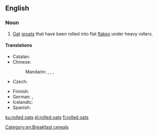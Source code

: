 {{also|rolled-oats}}
==English==
{{wikipedia}}

===Noun===
{{head|en|noun|head=[[rolled]] [[oats]]}}

# [[oat|Oat]] [[groat]]s that have been rolled into flat [[flake]]s under heavy rollers.

====Translations====
{{trans-top|oat groats rolled into flat flakes}}
* Catalan: {{t|ca|flocs de civada|m-p}}
* Chinese:
*: Mandarin: {{t+|cmn|麥片|sc=Hani}}, {{t+|cmn|麦片|tr=màipiàn|sc=Hani}}, {{t+|cmn|燕麥|sc=Hani}}, {{t+|cmn|燕麦|tr=yànmài|sc=Hani}}
* Czech: {{t|cs|ovesné vločky|f-p}}
{{trans-mid}}
* Finnish: {{t|fi|kaurahiutaleet|p}}
* German: {{t+|de|Haferflocken|f}}, {{t|de|Schmelzflocken|f}}
* Icelandic: {{t+|is|haframjöl|n}}
* Spanish: {{t|es|copos de avena|m-p}}
{{trans-bottom}}

[[Category:en:Breakfast cereals]]

[[ku:rolled oats]]
[[pl:rolled oats]]
[[fi:rolled oats]]